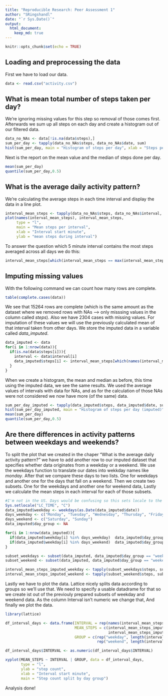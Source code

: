 ---
title: "Reproducible Research: Peer Assessment 1"
author: "SRingshandl"
date: "`r Sys.Date()`"
output:
  html_document:
    keep_md: true
---

```{r setup, include=FALSE}
knitr::opts_chunk$set(echo = TRUE)
```

## Loading and preprocessing the data

First we have to load our data.


```{r}
data <- read.csv("activity.csv")
```

## What is mean total number of steps taken per day?

We're ignoring missing values for this step so removal of those comes first.  
Afterwards we sum up all steps on each day and create a histogram out of our filtered data.

```{r Histogram_of_steps_per_day}
data_no_NAs <- data[!is.na(data$steps),]
sum_per_day <- tapply(data_no_NAs$steps, data_no_NAs$date, sum)
hist(sum_per_day, main = "Histogram of steps per day", xlab = "Steps per day")
```

Next is the report on the mean value and the median of steps done per day.

```{r}
mean(sum_per_day)
quantile(sum_per_day,0.5)
```

## What is the average daily activity pattern?

We're calculating the average steps in each time interval and display the data in a line plot.
```{r Mean_steps_per_interval}

interval_mean_steps <- tapply(data_no_NAs$steps, data_no_NAs$interval, mean)
plot(names(interval_mean_steps), interval_mean_steps, 
     type = "l",
     main = "Mean steps per interval",
     xlab = "Interval start minute",
     ylab = "mean steps during interval")

```

To answer the question which 5 minute interval contains the most steps averaged across all days we do this:

```{r}
interval_mean_steps[which(interval_mean_steps == max(interval_mean_steps))]
```

## Imputing missing values

With the following command we can count how many rows are complete.

```{r}
table(complete.cases(data))
```

We see that 15264 rows are complete (which is the same amount as the dataset where we removed rows with NAs --> only misssing values in the column called *steps*). Also we have 2304 cases with missing values.
For imputation of these values we will use the previously calculated mean of that interval taken from other days. We store the imputed data in a variable called *data_imputed*.

```{r}
data_imputed <- data
for(i in 1:nrow(data)){
  if(is.na(data$steps[i])){
    interval <- data$interval[i]
    data_imputed$steps[i] <- interval_mean_steps[which(names(interval_mean_steps) == interval)]
  }
}

```

When we create a histogram, the mean and median as before, this time using the imputed data, we see the same results. We used the average values of intervals with data for NAs, and as for the calculation of those NAs were not considered we now have more (of the same) data.

```{r Histogram_of_steps_per_day_imputed}
sum_per_day_imputed <- tapply(data_imputed$steps, data_imputed$date, sum)
hist(sum_per_day_imputed, main = "Histogram of steps per day (imputed)", xlab = "Steps per day")
mean(sum_per_day)
quantile(sum_per_day,0.5)
```



## Are there differences in activity patterns between weekdays and weekends?

To split the plot that we created in the chaper "What is the average daily activity pattern?" we have to add another row to our imputed dataset that specifies whether data originates from a weekday or a weekend. We use the weekdays function to translate our dates into wekkday names like *monday*. After that we compare these days to two lists. One for weekdays and another one for the days that fall on a weekend. Then we create two subsets. One for the weekdays and another one for weekend data, Lastly we calculate the mean steps in each interval for each of those subsets.

```{r, results='hide'}
#I'm not in the US. Days would be confusing so this sets locale to the US
Sys.setlocale("LC_TIME", "C")
data_imputed$weekday <- weekdays(as.Date(data_imputed$date))
days_weekday <- c("Monday", "Tuesday", "Wednesday", "Thursday", "Friday")
days_weekend <- c("Saturday", "Sunday")
data_imputed$day_group <- NA

for(i in 1:nrow(data_imputed)){
  if(data_imputed$weekday[i] %in% days_weekday)  data_imputed$day_group[i] <- "weekday"
  if(data_imputed$weekday[i] %in% days_weekend)  data_imputed$day_group[i] <- "weekend"
}

subset_weekdays <- subset(data_imputed, data_imputed$day_group == "weekday")
subset_weekend <- subset(data_imputed, data_imputed$day_group == "weekend")

interval_mean_steps_imputed_weekday <- tapply(subset_weekdays$steps, subset_weekdays$interval, mean)
interval_mean_steps_imputed_weekend <- tapply(subset_weekend$steps, subset_weekend$interval, mean)
```

Lastly we have to plot the data. Lattice nicely splits data according to groups so we'll use that. We need to specify a usable datadrame for that so  we create ist out of the previouly prepared subsets of weekday and weekend data. As the column Interval isn't numeric we change that, And finally we plot the data.

```{r Step_count_split_by_day_group}
library(lattice)

df_interval_days <- data.frame(INTERVAL = rep(names(interval_mean_steps_imputed_weekday),2),
                               MEAN_STEPS = c(interval_mean_steps_imputed_weekday, 
                                              interval_mean_steps_imputed_weekend),
                               GROUP = c(rep("weekday", length(interval_mean_steps_imputed_weekday)),
                                         rep("weekend", length(interval_mean_steps_imputed_weekend))))

df_interval_days$INTERVAL <- as.numeric(df_interval_days$INTERVAL)

xyplot(MEAN_STEPS ~ INTERVAL | GROUP, data = df_interval_days,
       type = "l", 
       ylab = "step count",
       xlab = "Interval start minute",
       main = "Step count split by day group")

```

Analysis done!